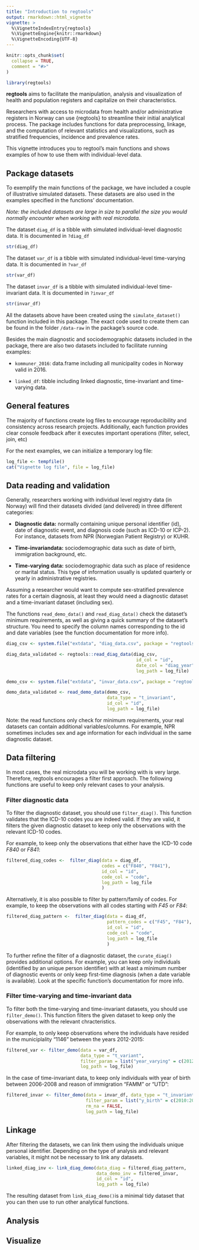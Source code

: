 ```yaml
---
title: "Introduction to regtools"
output: rmarkdown::html_vignette
vignette: >
  %\VignetteIndexEntry{regtools}
  %\VignetteEngine{knitr::rmarkdown}
  %\VignetteEncoding{UTF-8}
---
```


```r
knitr::opts_chunk$set(
  collapse = TRUE,
  comment = "#>"
)
```

```r
library(regtools)
```

**regtools** aims to facilitate the manipulation, analysis and visualization of health and population registers and capitalize on their characteristics.

Researchers with access to microdata from health and/or administrative registers in Norway can use {regtools} to streamline their initial analytical process. The package includes functions for data preprocessing, linkage, and the computation of relevant statistics and visualizations, such as stratified frequencies, incidence and prevalence rates.

This vignette introduces you to regtool's main functions and shows examples of how to use them with individual-level data.

## Package datasets

To exemplify the main functions of the package, we have included a couple of illustrative simulated datasets. These datasets are also used in the examples specified in the functions' documentation.

*Note: the included datasets are large in size to parallel the size you would normally encounter when working with real microdata.*

The dataset `diag_df` is a tibble with simulated individual-level diagnostic data. It is documented in `?diag_df`
```r
str(diag_df)
```


The dataset `var_df` is a tibble with simulated individual-level time-varying data. It is documented in `?var_df`

```r
str(var_df)
```

The dataset `invar_df` is a tibble with simulated individual-level time-invariant data. It is documented in `?invar_df`

```r
str(invar_df)
```

All the datasets above have been created using the `simulate_dataset()` function included in this package. The exact code used to create them can be found in the folder `/data-raw` in the package's source code.

Besides the main diagnostic and sociodemographic datasets included in the package, there are also two datasets included to facilitate running examples:

-    `kommuner_2016`: data.frame including all municipality codes in Norway valid in 2016.

-   `linked_df`: tibble including linked diagnostic, time-invariant and time-varying data.

## General features

The majority of functions create log files to encourage reproducibility and consistency across research projects. Additionally, each function provides clear console feedback after it executes important operations (filter, select, join, etc)

For the next examples, we can initialize a temporary log file: 

```r
log_file <- tempfile()
cat("Vignette log file", file = log_file)
```

## Data reading and validation

Generally, researchers working with individual level registry data (in Norway) will find their datasets divided (and delivered) in three different categories:

-   **Diagnostic data:** normally containing unique personal identifier (id), date of diagnostic event, and diagnosis code (such as ICD-10 or ICP-2). For instance, datasets from NPR (Norwegian Patient Registry) or KUHR.

-   **Time-invariandata:** sociodemographic data such as date of birth, immigration background, etc.

-   **Time-varying data:** sociodemographic data such as place of residence or marital status. This type of information usually is updated quarterly or yearly in administrative registries.

Assuming a researcher would want to compute sex-stratified prevalence rates for a certain diagnosis, at least they would need a diagnostic dataset and a time-invariant dataset (including sex).

The functions `read_demo_data()` and `read_diag_data()` check the dataset's minimum requirements, as well as giving a quick summary of the dataset's structure. You need to specify the column names corresponding to the id and date variables (see the function documentation for more info).


```r
diag_csv <- system.file("extdata", "diag_data.csv", package = "regtools")

diag_data_validated <- regtools::read_diag_data(diag_csv,
                                                 id_col = "id",
                                                 date_col = "diag_year",
                                                 log_path = log_file)
```

```r
demo_csv <- system.file("extdata", "invar_data.csv", package = "regtools")

demo_data_validated <- read_demo_data(demo_csv, 
                                      data_type = "t_invariant",
                                      id_col = "id", 
                                      log_path = log_file)
```

Note: the read functions only check for minimum requirements, your real datasets can contain additional variables/columns. For example, NPR sometimes includes sex and age information for each individual in the same diagnostic dataset. 

## Data filtering

In most cases, the real microdata you will be working with is very large. Therefore, regtools encourages a filter first approach. The following functions are useful to keep only relevant cases to your analysis. 

### Filter diagnostic data 

To filter the diagnostic dataset, you should use `filter_diag()`. This function validates that the ICD-10 codes you are indeed valid. If they are valid, it filters the given diagnostic dataset to keep only the observations with the relevant ICD-10 codes. 

For example, to keep only the observations that either have the ICD-10 code *F840* or *F841*: 

```r
filtered_diag_codes <-  filter_diag(data = diag_df,
                                    codes = c("F840", "F841"),
                                    id_col = "id",
                                    code_col = "code",
                                    log_path = log_file
                                    )

```

Alternatively, it is also possible to filter by pattern/family of codes. For example, to keep the observations with all codes starting with *F45* or *F84*: 

```r
filtered_diag_pattern <-  filter_diag(data = diag_df,
                                      pattern_codes = c("F45", "F84"),
                                      id_col = "id",
                                      code_col = "code",
                                      log_path = log_file
                                      )

```

To further refine the filter of a diagnostic dataset, the `curate_diag()` provides additional options. For example, you can keep only individuals (identified by an unique person identifier) with at least a minimum number of diagnostic events or only keep first-time diagnosis (when a date variable is available). Look at the specific function's documentation for more info.



### Filter time-varying and time-invariant data 

To filter both the time-varying and time-invariant datasets, you should use `filter_demo()`. This function filters the given dataset to keep only the observations with the relevant chracteristics. 

For example, to only keep observations where the individuals have resided in the municiplality "1146" between the years 2012-2015: 

```r
filtered_var <- filter_demo(data = var_df,
                            data_type = "t_variant",
                            filter_param = list("year_varying" = c(2012:2015), "varying_code" = c("1146")),
                            log_path = log_file)

```


In the case of time-invariant data, to keep only individuals with year of birth between 2006-2008 and reason of immigration "FAMM" or "UTD": 

```r
filtered_invar <- filter_demo(data = invar_df, data_type = "t_invariant",
                              filter_param = list("y_birth" = c(2010:2018), "innvandringsgrunn" = c("ARB","NRD", "UKJ")),
                              rm_na = FALSE,
                              log_path = log_file)

```

## Linkage

After filtering the datasets, we can link them using the individuals unique personal identifier. Depending on the type of analysis and relevant variables, it might not be necessary to link any datasets. 

```r
linked_diag_inv <- link_diag_demo(data_diag = filtered_diag_pattern,
                                  data_demo_inv = filtered_invar,
                                  id_col = "id",
                                  log_path = log_file)

```

The resulting dataset from `link_diag_demo()`is a minimal tidy dataset that you can then use to run other analytical functions. 

## Analysis


## Visualize 

